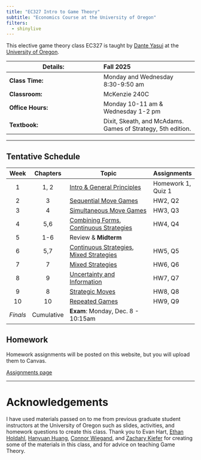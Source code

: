 ```yaml
---
title: "EC327 Intro to Game Theory"
subtitle: "Economics Course at the University of Oregon"
filters:
  - shinylive
---
```


This elective game theory class EC327 is taught by [Dante Yasui](danteyasui.org)
at the [University of Oregon](https://socialsciences.uoregon.edu/economics).

| Details: | Fall 2025 |
|----|:---|
| **Class Time:**   | Monday and Wednesday 8:30-9:50 am   |
| **Classroom:**    | McKenzie 240C                       |
| **Office Hours:** | Monday 10-11 am \& Wednesday 1-2 pm |
| **Textbook:**     | Dixit, Skeath, and McAdams. Games of Strategy, 5th edition. |

---

## Tentative Schedule

| **Week** | **Chapters** | **Topic**                                                       | Assignments  |
|:--------:+:------------:+------------------------------------------------------------------+-----------|
|     1    |     1, 2    | [Intro & General Principles](Slides/#intro-and-syllabus-day)     | Homework 1, Quiz 1 |
|     2    |      3      | [Sequential Move Games](Slides/#sequential-games)                | HW2, Q2 |
|     3    |      4      | [Simultaneous Move Games](Slides/#simultaneous-games)            | HW3, Q3 |
|     4    |      5,6    | [Combining Forms](Slides/#combining-simultaneous-and-sequential), [Continuous Strategies](Slides/#simultaneous-games) | HW4, Q4 |
|     5    |      1-6    | Review & **Midterm**                                             |         |
|     6    |      5,7      | [Continuous Strategies](Slides/#simultaneous-games), [Mixed Strategies](Slides/#mixed-strategies)                     | HW5, Q5 |
|     7    |      7      | [Mixed Strategies](Slides/#mixed-strategies)                     | HW6, Q6 |
|     8    |      9      | [Uncertainty and Information](Slides/#asymmetric-info)           | HW7, Q7 |
|     9    |      8      | [Strategic Moves](Slides/#strategic-moves)                       | HW8, Q8 |
|    10    |      10     | [Repeated Games](Slides/#repeated-games)                         | HW9, Q9 |
| *Finals* |  Cumulative | **Exam**: Monday, Dec. 8 - 10:15am                               |    |

## Homework

Homework assignments will be posted on this website, but you will upload them to Canvas.

[Assignments page](Homework/index.qmd)

---

# Acknowledgements

I have used materials passed on to me from previous graduate student instructors at the University of Oregon
such as slides, activities, and homework questions to create this class.
Thank you to Evan Hart,
[Ethan Holdahl](https://ethanholdahl.com/),
[Hanyuan Huang](https://sites.google.com/view/hanyuanhuang/),
[Connor Wiegand](https://ctwie.me/),
and [Zachary Kiefer](https://zkiefer10.github.io/)
for creating some of the materials in this class,
and for advice on teaching Game Theory.

